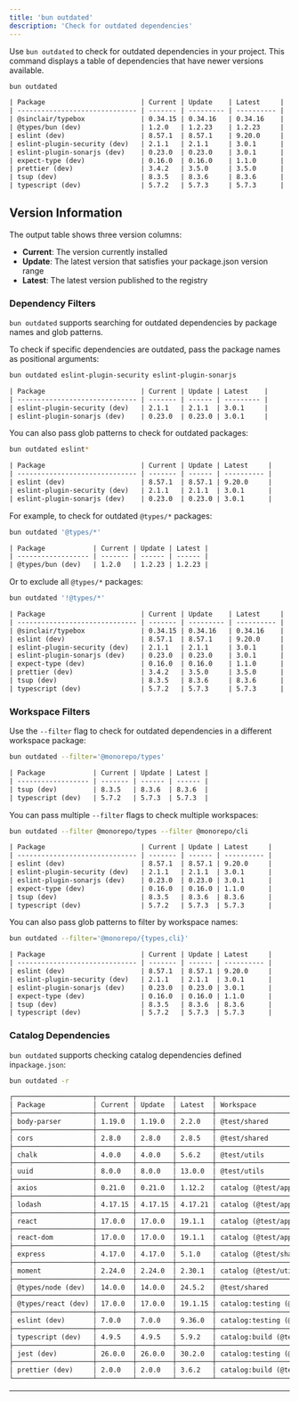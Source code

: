```yaml
---
title: 'bun outdated'
description: 'Check for outdated dependencies'
---
```



Use `bun outdated` to check for outdated dependencies in your project. This command displays a table of dependencies that have newer versions available.

```sh terminal icon="terminal"
bun outdated
```

```txt
| Package                        | Current | Update    | Latest     |
| ------------------------------ | ------- | --------- | ---------- |
| @sinclair/typebox              | 0.34.15 | 0.34.16   | 0.34.16    |
| @types/bun (dev)               | 1.2.0   | 1.2.23    | 1.2.23     |
| eslint (dev)                   | 8.57.1  | 8.57.1    | 9.20.0     |
| eslint-plugin-security (dev)   | 2.1.1   | 2.1.1     | 3.0.1      |
| eslint-plugin-sonarjs (dev)    | 0.23.0  | 0.23.0    | 3.0.1      |
| expect-type (dev)              | 0.16.0  | 0.16.0    | 1.1.0      |
| prettier (dev)                 | 3.4.2   | 3.5.0     | 3.5.0      |
| tsup (dev)                     | 8.3.5   | 8.3.6     | 8.3.6      |
| typescript (dev)               | 5.7.2   | 5.7.3     | 5.7.3      |

```

## Version Information

The output table shows three version columns:

- **Current**: The version currently installed
- **Update**: The latest version that satisfies your package.json version range
- **Latest**: The latest version published to the registry

### Dependency Filters

`bun outdated` supports searching for outdated dependencies by package names and glob patterns.

To check if specific dependencies are outdated, pass the package names as positional arguments:

```sh terminal icon="terminal"
bun outdated eslint-plugin-security eslint-plugin-sonarjs
```

```txt
| Package                        | Current | Update | Latest    |
| ------------------------------ | ------- | ------ | --------- |
| eslint-plugin-security (dev)   | 2.1.1   | 2.1.1  | 3.0.1     |
| eslint-plugin-sonarjs (dev)    | 0.23.0  | 0.23.0 | 3.0.1     |

```

You can also pass glob patterns to check for outdated packages:

```sh terminal icon="terminal"
bun outdated eslint*
```

```txt
| Package                        | Current | Update | Latest     |
| ------------------------------ | ------- | ------ | ---------- |
| eslint (dev)                   | 8.57.1  | 8.57.1 | 9.20.0     |
| eslint-plugin-security (dev)   | 2.1.1   | 2.1.1  | 3.0.1      |
| eslint-plugin-sonarjs (dev)    | 0.23.0  | 0.23.0 | 3.0.1      |
```

For example, to check for outdated `@types/*` packages:

```sh terminal icon="terminal"
bun outdated '@types/*'
```

```txt
| Package            | Current | Update | Latest |
| ------------------ | ------- | ------ | ------ |
| @types/bun (dev)   | 1.2.0   | 1.2.23 | 1.2.23 |
```

Or to exclude all `@types/*` packages:

```sh terminal icon="terminal"
bun outdated '!@types/*'
```

```txt
| Package                        | Current | Update    | Latest     |
| ------------------------------ | ------- | --------- | ---------- |
| @sinclair/typebox              | 0.34.15 | 0.34.16   | 0.34.16    |
| eslint (dev)                   | 8.57.1  | 8.57.1    | 9.20.0     |
| eslint-plugin-security (dev)   | 2.1.1   | 2.1.1     | 3.0.1      |
| eslint-plugin-sonarjs (dev)    | 0.23.0  | 0.23.0    | 3.0.1      |
| expect-type (dev)              | 0.16.0  | 0.16.0    | 1.1.0      |
| prettier (dev)                 | 3.4.2   | 3.5.0     | 3.5.0      |
| tsup (dev)                     | 8.3.5   | 8.3.6     | 8.3.6      |
| typescript (dev)               | 5.7.2   | 5.7.3     | 5.7.3      |
```

### Workspace Filters

Use the `--filter` flag to check for outdated dependencies in a different workspace package:

```sh terminal icon="terminal"
bun outdated --filter='@monorepo/types'
```

```txt
| Package            | Current | Update | Latest |
| ------------------ | ------- | ------ | ------ |
| tsup (dev)         | 8.3.5   | 8.3.6  | 8.3.6  |
| typescript (dev)   | 5.7.2   | 5.7.3  | 5.7.3  |
```

You can pass multiple `--filter` flags to check multiple workspaces:

```sh terminal icon="terminal"
bun outdated --filter @monorepo/types --filter @monorepo/cli
```

```txt
| Package                        | Current | Update | Latest     |
| ------------------------------ | ------- | ------ | ---------- |
| eslint (dev)                 	 | 8.57.1  | 8.57.1 | 9.20.0     |
| eslint-plugin-security (dev)   | 2.1.1   | 2.1.1  | 3.0.1      |
| eslint-plugin-sonarjs (dev)    | 0.23.0  | 0.23.0 | 3.0.1      |
| expect-type (dev)              | 0.16.0  | 0.16.0 | 1.1.0      |
| tsup (dev)                     | 8.3.5   | 8.3.6  | 8.3.6      |
| typescript (dev)               | 5.7.2   | 5.7.3  | 5.7.3      |
```

You can also pass glob patterns to filter by workspace names:

```sh terminal icon="terminal"
bun outdated --filter='@monorepo/{types,cli}'
```

```txt
| Package                        | Current | Update | Latest     |
| ------------------------------ | ------- | ------ | ---------- |
| eslint (dev)                   | 8.57.1  | 8.57.1 | 9.20.0     |
| eslint-plugin-security (dev)   | 2.1.1   | 2.1.1  | 3.0.1      |
| eslint-plugin-sonarjs (dev)    | 0.23.0  | 0.23.0 | 3.0.1      |
| expect-type (dev)              | 0.16.0  | 0.16.0 | 1.1.0      |
| tsup (dev)                     | 8.3.5   | 8.3.6  | 8.3.6      |
| typescript (dev)               | 5.7.2   | 5.7.3  | 5.7.3      |
```

### Catalog Dependencies

`bun outdated` supports checking catalog dependencies defined in`package.json`:

```sh terminal icon="terminal"
bun outdated -r
```

```txt
┌────────────────────┬─────────┬─────────┬─────────┬────────────────────────────────┐
│ Package            │ Current │ Update  │ Latest  │ Workspace                      │
├────────────────────┼─────────┼─────────┼─────────┼────────────────────────────────┤
│ body-parser        │ 1.19.0  │ 1.19.0  │ 2.2.0   │ @test/shared                   │
├────────────────────┼─────────┼─────────┼─────────┼────────────────────────────────┤
│ cors               │ 2.8.0   │ 2.8.0   │ 2.8.5   │ @test/shared                   │
├────────────────────┼─────────┼─────────┼─────────┼────────────────────────────────┤
│ chalk              │ 4.0.0   │ 4.0.0   │ 5.6.2   │ @test/utils                    │
├────────────────────┼─────────┼─────────┼─────────┼────────────────────────────────┤
│ uuid               │ 8.0.0   │ 8.0.0   │ 13.0.0  │ @test/utils                    │
├────────────────────┼─────────┼─────────┼─────────┼────────────────────────────────┤
│ axios              │ 0.21.0  │ 0.21.0  │ 1.12.2  │ catalog (@test/app)            │
├────────────────────┼─────────┼─────────┼─────────┼────────────────────────────────┤
│ lodash             │ 4.17.15 │ 4.17.15 │ 4.17.21 │ catalog (@test/app, @test/app) │
├────────────────────┼─────────┼─────────┼─────────┼────────────────────────────────┤
│ react              │ 17.0.0  │ 17.0.0  │ 19.1.1  │ catalog (@test/app)            │
├────────────────────┼─────────┼─────────┼─────────┼────────────────────────────────┤
│ react-dom          │ 17.0.0  │ 17.0.0  │ 19.1.1  │ catalog (@test/app)            │
├────────────────────┼─────────┼─────────┼─────────┼────────────────────────────────┤
│ express            │ 4.17.0  │ 4.17.0  │ 5.1.0   │ catalog (@test/shared)         │
├────────────────────┼─────────┼─────────┼─────────┼────────────────────────────────┤
│ moment             │ 2.24.0  │ 2.24.0  │ 2.30.1  │ catalog (@test/utils)          │
├────────────────────┼─────────┼─────────┼─────────┼────────────────────────────────┤
│ @types/node (dev)  │ 14.0.0  │ 14.0.0  │ 24.5.2  │ @test/shared                   │
├────────────────────┼─────────┼─────────┼─────────┼────────────────────────────────┤
│ @types/react (dev) │ 17.0.0  │ 17.0.0  │ 19.1.15 │ catalog:testing (@test/app)    │
├────────────────────┼─────────┼─────────┼─────────┼────────────────────────────────┤
│ eslint (dev)       │ 7.0.0   │ 7.0.0   │ 9.36.0  │ catalog:testing (@test/app)    │
├────────────────────┼─────────┼─────────┼─────────┼────────────────────────────────┤
│ typescript (dev)   │ 4.9.5   │ 4.9.5   │ 5.9.2   │ catalog:build (@test/app)      │
├────────────────────┼─────────┼─────────┼─────────┼────────────────────────────────┤
│ jest (dev)         │ 26.0.0  │ 26.0.0  │ 30.2.0  │ catalog:testing (@test/shared) │
├────────────────────┼─────────┼─────────┼─────────┼────────────────────────────────┤
│ prettier (dev)     │ 2.0.0   │ 2.0.0   │ 3.6.2   │ catalog:build (@test/utils)    │
└────────────────────┴─────────┴─────────┴─────────┴────────────────────────────────┘
```

---

<Outdated />
